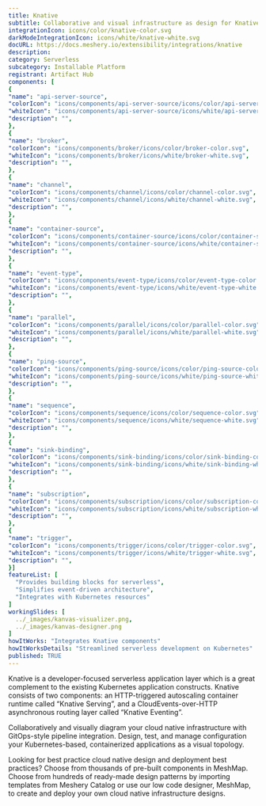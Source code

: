 ```yaml
---
title: Knative
subtitle: Collaborative and visual infrastructure as design for Knative
integrationIcon: icons/color/knative-color.svg
darkModeIntegrationIcon: icons/white/knative-white.svg
docURL: https://docs.meshery.io/extensibility/integrations/knative
description: 
category: Serverless
subcategory: Installable Platform
registrant: Artifact Hub
components: [
{
"name": "api-server-source",
"colorIcon": "icons/components/api-server-source/icons/color/api-server-source-color.svg",
"whiteIcon": "icons/components/api-server-source/icons/white/api-server-source-white.svg",
"description": "",
},
{
"name": "broker",
"colorIcon": "icons/components/broker/icons/color/broker-color.svg",
"whiteIcon": "icons/components/broker/icons/white/broker-white.svg",
"description": "",
},
{
"name": "channel",
"colorIcon": "icons/components/channel/icons/color/channel-color.svg",
"whiteIcon": "icons/components/channel/icons/white/channel-white.svg",
"description": "",
},
{
"name": "container-source",
"colorIcon": "icons/components/container-source/icons/color/container-source-color.svg",
"whiteIcon": "icons/components/container-source/icons/white/container-source-white.svg",
"description": "",
},
{
"name": "event-type",
"colorIcon": "icons/components/event-type/icons/color/event-type-color.svg",
"whiteIcon": "icons/components/event-type/icons/white/event-type-white.svg",
"description": "",
},
{
"name": "parallel",
"colorIcon": "icons/components/parallel/icons/color/parallel-color.svg",
"whiteIcon": "icons/components/parallel/icons/white/parallel-white.svg",
"description": "",
},
{
"name": "ping-source",
"colorIcon": "icons/components/ping-source/icons/color/ping-source-color.svg",
"whiteIcon": "icons/components/ping-source/icons/white/ping-source-white.svg",
"description": "",
},
{
"name": "sequence",
"colorIcon": "icons/components/sequence/icons/color/sequence-color.svg",
"whiteIcon": "icons/components/sequence/icons/white/sequence-white.svg",
"description": "",
},
{
"name": "sink-binding",
"colorIcon": "icons/components/sink-binding/icons/color/sink-binding-color.svg",
"whiteIcon": "icons/components/sink-binding/icons/white/sink-binding-white.svg",
"description": "",
},
{
"name": "subscription",
"colorIcon": "icons/components/subscription/icons/color/subscription-color.svg",
"whiteIcon": "icons/components/subscription/icons/white/subscription-white.svg",
"description": "",
},
{
"name": "trigger",
"colorIcon": "icons/components/trigger/icons/color/trigger-color.svg",
"whiteIcon": "icons/components/trigger/icons/white/trigger-white.svg",
"description": "",
}]
featureList: [
  "Provides building blocks for serverless",
  "Simplifies event-driven architecture",
  "Integrates with Kubernetes resources"
]
workingSlides: [
  ../_images/kanvas-visualizer.png,
  ../_images/kanvas-designer.png
]
howItWorks: "Integrates Knative components"
howItWorksDetails: "Streamlined serverless development on Kubernetes"
published: TRUE
---
```

<p>
Knative is a developer-focused serverless application layer which is a great complement to the existing Kubernetes application constructs. Knative consists of two components: an HTTP-triggered autoscaling container runtime called “Knative Serving”, and a CloudEvents-over-HTTP asynchronous routing layer called “Knative Eventing”.
</p>
<p>
    Collaboratively and visually diagram your cloud native infrastructure with GitOps-style pipeline integration. Design, test, and manage configuration your Kubernetes-based, containerized applications as a visual topology.
</p>
<p>
    Looking for best practice cloud native design and deployment best practices? Choose from thousands of pre-built components in MeshMap. Choose from hundreds of ready-made design patterns by importing templates from Meshery Catalog or use our low code designer, MeshMap, to create and deploy your own cloud native infrastructure designs.
</p>
